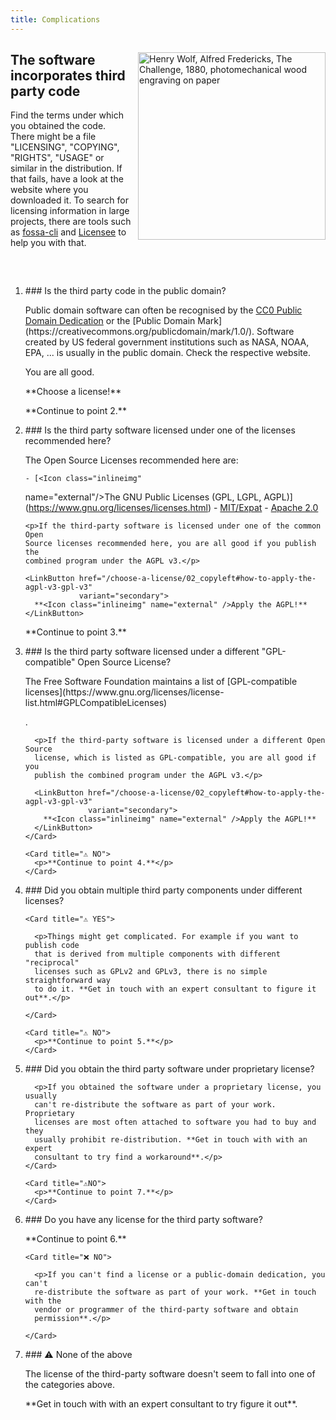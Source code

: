 ```yaml
---
title: Complications
---
```



<article>
 <Image style="float:right;margin-left:10px;" src={challenge} width="300"
        alt="Henry Wolf, Alfred Fredericks, The Challenge, 1880, photomechanical wood engraving on paper" />

 ## The software incorporates third party code

Find the terms under which you obtained the code. There might be a file
"LICENSING", "COPYING", "RIGHTS", "USAGE" or similar in the distribution. If
that fails, have a look at the website where you downloaded it. To search for
licensing information in large projects, there are tools such as
[<Icon class="inlineimg" name="external" />fossa-cli](https://github.com/fossas/fossa-cli/) and
[<Icon class="inlineimg" name="external"/>Licensee](https://licensee.github.io/licensee/) to help you with that.

 <div style="margin-top:60px;"></div>
<Steps >
  <ol>
<li>
  ### Is the third party code in the public domain?
  <p>
  Public domain software can often be recognised by the <a href="https://creativecommons.org/publicdomain/zero/1.0/"><Icon class="inlineimg"
  name="external"></Icon>CC0 Public Domain
  Dedication</a> or the
  [<Icon class="inlineimg"
  name="external"/>Public Domain Mark](https://creativecommons.org/publicdomain/mark/1.0/).
  Software created by US federal government institutions such as NASA, NOAA,
  EPA, ... is usually in the public domain. Check the respective website.
  </p>

  <CardGrid>
  <Card title="✅ YES">
    <p>You are all good.</p>
  <LinkButton href="/choose-a-license/01_default_license"
    variant="secondary">
    **<Icon class="inlineimg" name="external" />Choose a license!**
  </LinkButton>
  </Card>

  <Card title="⚠️ NO">
    <p>**Continue to point 2.**</p>
  </Card>
</CardGrid>
</li>

<li>
  ### Is the third party software licensed under one of the licenses recommended here?
  <p>
    The Open Source Licenses recommended here are:

    - [<Icon class="inlineimg"
  name="external"/>The GNU Public Licenses (GPL, LGPL, AGPL)](https://www.gnu.org/licenses/licenses.html)
    - [<Icon class="inlineimg"
  name="external"/>MIT/Expat](https://www.gnu.org/licenses/license-list.html#Expat)
    - [<Icon class="inlineimg"
  name="external"/>Apache 2.0](https://www.gnu.org/licenses/license-list.html#apache2)
  </p>
  <CardGrid>

  <Card title="✅ YES">

    <p>If the third-party software is licensed under one of the common Open
    Source licenses recommended here, you are all good if you publish the
    combined program under the AGPL v3.</p>

    <LinkButton href="/choose-a-license/02_copyleft#how-to-apply-the-agpl-v3-gpl-v3"
                variant="secondary">
      **<Icon class="inlineimg" name="external" />Apply the AGPL!**
    </LinkButton>
  </Card>

  <Card title="⚠️ NO">
    <p>**Continue to point 3.**</p>
  </Card>

  </CardGrid>
</li>
<li>
  ### Is the third party software licensed under a different "GPL-compatible" Open Source License?

  <p>The Free Software Foundation maintains a list of [<Icon class="inlineimg"
  name="external"/>GPL-compatible
    licenses](https://www.gnu.org/licenses/license-list.html#GPLCompatibleLicenses)</p>.

  <CardGrid>
    <Card title="✅ YES">

      <p>If the third-party software is licensed under a different Open Source
      license, which is listed as GPL-compatible, you are all good if you
      publish the combined program under the AGPL v3.</p>

      <LinkButton href="/choose-a-license/02_copyleft#how-to-apply-the-agpl-v3-gpl-v3"
                  variant="secondary">
        **<Icon class="inlineimg" name="external" />Apply the AGPL!**
      </LinkButton>
    </Card>

    <Card title="⚠️ NO">
      <p>**Continue to point 4.**</p>
    </Card>

  </CardGrid>
</li>
<li>
  ### Did you obtain multiple third party components under different licenses?

  <CardGrid>

    <Card title="⚠️ YES">

      <p>Things might get complicated. For example if you want to publish code
      that is derived from multiple components with different "reciprocal"
      licenses such as GPLv2 and GPLv3, there is no simple straightforward way
      to do it. **Get in touch with an expert consultant to figure it out**.</p>

    </Card>

    <Card title="⚠️ NO">
      <p>**Continue to point 5.**</p>
    </Card>

  </CardGrid>

</li>
<li>
  ### Did you obtain the third party software under proprietary license?
  <CardGrid>
    <Card title="❌️YES">

      <p>If you obtained the software under a proprietary license, you usually
      can't re-distribute the software as part of your work. Proprietary
      licenses are most often attached to software you had to buy and they
      usually prohibit re-distribution. **Get in touch with with an expert
      consultant to try find a workaround**.</p>
    </Card>

    <Card title="⚠️NO">
      <p>**Continue to point 7.**</p>
    </Card>
  </CardGrid>
</li>
<li>
  ### Do you have any license for the third party software?
  <CardGrid>
    <Card title="⚠️ YES">
      <p>**Continue to point 6.**</p>
    </Card>

    <Card title="❌️ NO">

      <p>If you can't find a license or a public-domain dedication, you can't
      re-distribute the software as part of your work. **Get in touch with the
      vendor or programmer of the third-party software and obtain
      permission**.</p>

    </Card>
  </CardGrid>
</li>
<li>
  ### ⚠️ None of the above

  <p>The license of the third-party software doesn't seem to fall into one of the categories above.</p>
  <p>**Get in touch with with an expert consultant to try figure it out**.</p>

</li>
</ol>
</Steps>

<p style="clear:right;"></p>
</article>

